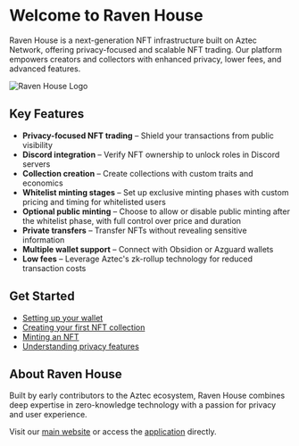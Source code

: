 # Welcome to Raven House

Raven House is a next-generation NFT infrastructure built on Aztec Network, offering privacy-focused and scalable NFT trading. Our platform empowers creators and collectors with enhanced privacy, lower fees, and advanced features.

![Raven House Logo](/img/logo.svg)

## Key Features

- **Privacy-focused NFT trading** – Shield your transactions from public visibility  
- **Discord integration** – Verify NFT ownership to unlock roles in Discord servers  
- **Collection creation** – Create collections with custom traits and economics  
- **Whitelist minting stages** – Set up exclusive minting phases with custom pricing and timing for whitelisted users  
- **Optional public minting** – Choose to allow or disable public minting after the whitelist phase, with full control over price and duration  
- **Private transfers** – Transfer NFTs without revealing sensitive information  
- **Multiple wallet support** – Connect with Obsidion or Azguard wallets  
- **Low fees** – Leverage Aztec's zk-rollup technology for reduced transaction costs  

## Get Started

- [Setting up your wallet](/getting-started)  
- [Creating your first NFT collection](/guides/launch-nft-collection)  
- [Minting an NFT](/guides/nfts)  
- [Understanding privacy features](/guides/privacy)  

## About Raven House

Built by early contributors to the Aztec ecosystem, Raven House combines deep expertise in zero-knowledge technology with a passion for privacy and user experience.

Visit our [main website](https://ravenhouse.xyz/) or access the [application](https://app.ravenhouse.xyz/) directly.